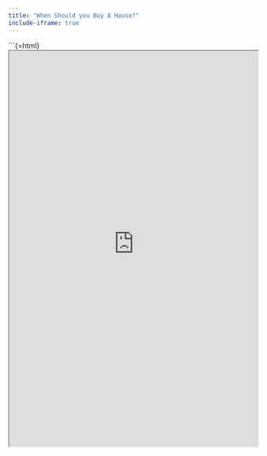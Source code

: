 ```yaml
---
title: "When Should you Buy A House?"
include-iframe: true
---
```


```{=html}
<iframe src="https://housingcalculations.streamlit.app/" width="100%" height="800"></iframe>
